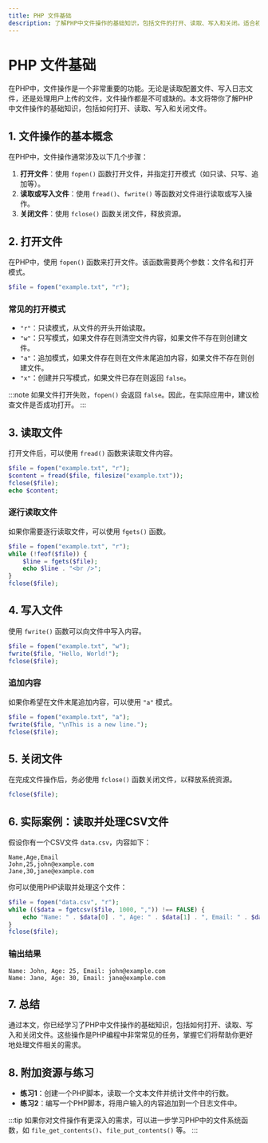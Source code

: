 ```yaml
---
title: PHP 文件基础
description: 了解PHP中文件操作的基础知识，包括文件的打开、读取、写入和关闭。适合初学者的全面指南。
---
```


# PHP 文件基础

在PHP中，文件操作是一个非常重要的功能。无论是读取配置文件、写入日志文件，还是处理用户上传的文件，文件操作都是不可或缺的。本文将带你了解PHP中文件操作的基础知识，包括如何打开、读取、写入和关闭文件。

## 1. 文件操作的基本概念

在PHP中，文件操作通常涉及以下几个步骤：

1. **打开文件**：使用 `fopen()` 函数打开文件，并指定打开模式（如只读、只写、追加等）。
2. **读取或写入文件**：使用 `fread()`、`fwrite()` 等函数对文件进行读取或写入操作。
3. **关闭文件**：使用 `fclose()` 函数关闭文件，释放资源。

## 2. 打开文件

在PHP中，使用 `fopen()` 函数来打开文件。该函数需要两个参数：文件名和打开模式。

```php
$file = fopen("example.txt", "r");
```

### 常见的打开模式

- `"r"`：只读模式，从文件的开头开始读取。
- `"w"`：只写模式，如果文件存在则清空文件内容，如果文件不存在则创建文件。
- `"a"`：追加模式，如果文件存在则在文件末尾追加内容，如果文件不存在则创建文件。
- `"x"`：创建并只写模式，如果文件已存在则返回 `false`。

:::note
如果文件打开失败，`fopen()` 会返回 `false`。因此，在实际应用中，建议检查文件是否成功打开。
:::

## 3. 读取文件

打开文件后，可以使用 `fread()` 函数来读取文件内容。

```php
$file = fopen("example.txt", "r");
$content = fread($file, filesize("example.txt"));
fclose($file);
echo $content;
```

### 逐行读取文件

如果你需要逐行读取文件，可以使用 `fgets()` 函数。

```php
$file = fopen("example.txt", "r");
while (!feof($file)) {
    $line = fgets($file);
    echo $line . "<br />";
}
fclose($file);
```

## 4. 写入文件

使用 `fwrite()` 函数可以向文件中写入内容。

```php
$file = fopen("example.txt", "w");
fwrite($file, "Hello, World!");
fclose($file);
```

### 追加内容

如果你希望在文件末尾追加内容，可以使用 `"a"` 模式。

```php
$file = fopen("example.txt", "a");
fwrite($file, "\nThis is a new line.");
fclose($file);
```

## 5. 关闭文件

在完成文件操作后，务必使用 `fclose()` 函数关闭文件，以释放系统资源。

```php
fclose($file);
```

## 6. 实际案例：读取并处理CSV文件

假设你有一个CSV文件 `data.csv`，内容如下：

```
Name,Age,Email
John,25,john@example.com
Jane,30,jane@example.com
```

你可以使用PHP读取并处理这个文件：

```php
$file = fopen("data.csv", "r");
while (($data = fgetcsv($file, 1000, ",")) !== FALSE) {
    echo "Name: " . $data[0] . ", Age: " . $data[1] . ", Email: " . $data[2] . "<br />";
}
fclose($file);
```

### 输出结果

```
Name: John, Age: 25, Email: john@example.com
Name: Jane, Age: 30, Email: jane@example.com
```

## 7. 总结

通过本文，你已经学习了PHP中文件操作的基础知识，包括如何打开、读取、写入和关闭文件。这些操作是PHP编程中非常常见的任务，掌握它们将帮助你更好地处理文件相关的需求。

## 8. 附加资源与练习

- **练习1**：创建一个PHP脚本，读取一个文本文件并统计文件中的行数。
- **练习2**：编写一个PHP脚本，将用户输入的内容追加到一个日志文件中。

:::tip
如果你对文件操作有更深入的需求，可以进一步学习PHP中的文件系统函数，如 `file_get_contents()`、`file_put_contents()` 等。
:::
